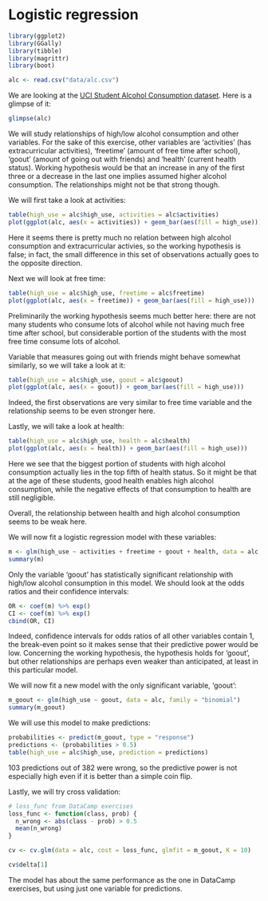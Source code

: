 # Logistic regression

```r
library(ggplot2)
library(GGally)
library(tibble)
library(magrittr)
library(boot)
```

```r
alc <- read.csv("data/alc.csv")
```

We are looking at the [UCI Student Alcohol Consumption dataset](https://archive.ics.uci.edu/ml/datasets/STUDENT+ALCOHOL+CONSUMPTION). Here is a glimpse of it:

```r
glimpse(alc)
```

We will study relationships of high/low alcohol consumption and other variables. For the sake of this exercise, other variables are 'activities' (has extracurricular activities), 'freetime' (amount of free time after school), 'goout' (amount of going out with friends) and 'health' (current health status). Working hypothesis would be that an increase in any of the first three or a decrease in the last one implies assumed higher alcohol consumption. The relationships might not be that strong though.

We will first take a look at activities:

```r
table(high_use = alc$high_use, activities = alc$activities)
plot(ggplot(alc, aes(x = activities)) + geom_bar(aes(fill = high_use)))
```

Here it seems there is pretty much no relation between high alcohol consumption and extracurricular activies, so the working hypothesis is false; in fact, the small difference in this set of observations actually goes to the opposite direction.

Next we will look at free time:

```r
table(high_use = alc$high_use, freetime = alc$freetime)
plot(ggplot(alc, aes(x = freetime)) + geom_bar(aes(fill = high_use)))
```

Preliminarily the working hypothesis seems much better here: there are not many students who consume lots of alcohol while not having much free time after school, but considerable portion of the students with the most free time consume lots of alcohol.

Variable that measures going out with friends might behave somewhat similarly, so we will take a look at it:

```r
table(high_use = alc$high_use, goout = alc$goout)
plot(ggplot(alc, aes(x = goout)) + geom_bar(aes(fill = high_use)))
```

Indeed, the first observations are very similar to free time variable and the relationship seems to be even stronger here.

Lastly, we will take a look at health:

```r
table(high_use = alc$high_use, health = alc$health)
plot(ggplot(alc, aes(x = health)) + geom_bar(aes(fill = high_use)))
```

Here we see that the biggest portion of students with high alcohol consumption actually lies in the top fifth of health status. So it might be that at the age of these students, good health enables high alcohol consumption, while the negative effects of that consumption to health are still negligible.

Overall, the relationship between health and high alcohol consumption seems to be weak here.

We will now fit a logistic regression model with these variables:

```r
m <- glm(high_use ~ activities + freetime + goout + health, data = alc, family = "binomial")
summary(m)
```

Only the variable 'goout' has statistically significant relationship with high/low alcohol consumption in this model. We should look at the odds ratios and their confidence intervals:

```r
OR <- coef(m) %>% exp()
CI <- coef(m) %>% exp()
cbind(OR, CI)
```

Indeed, confidence intervals for odds ratios of all other variables contain 1, the break-even point so it makes sense that their predictive power would be low. Concerning the working hypothesis, the hypothesis holds for 'goout', but other relationships are perhaps even weaker than anticipated, at least in this particular model.

We will now fit a new model with the only significant variable, 'goout':

```r
m_goout <- glm(high_use ~ goout, data = alc, family = "binomial")
summary(m_goout)
```

We will use this model to make predictions:

```r
probabilities <- predict(m_goout, type = "response")
predictions <- (probabilities > 0.5)
table(high_use = alc$high_use, prediction = predictions)
```

103 predictions out of 382 were wrong, so the predictive power is not especially high even if it is better than a simple coin flip.

Lastly, we will try cross validation:

```r
# loss_func from DataCamp exercises
loss_func <- function(class, prob) {
  n_wrong <- abs(class - prob) > 0.5
  mean(n_wrong)
}

cv <- cv.glm(data = alc, cost = loss_func, glmfit = m_goout, K = 10)

cv$delta[1]
```

The model has about the same performance as the one in DataCamp exercises, but using just one variable for predictions.

